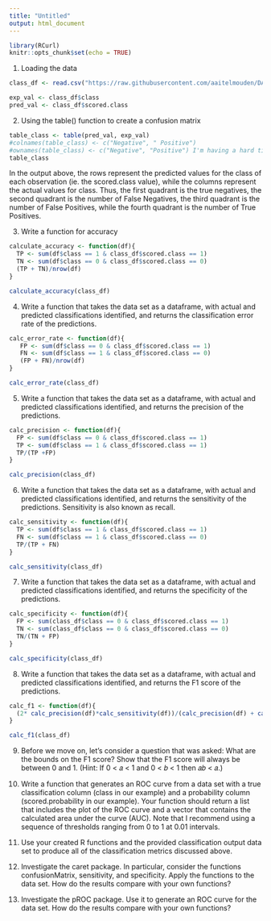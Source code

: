 ---
title: "Untitled"
output: html_document
---

```{r setup, include=FALSE}
library(RCurl)
knitr::opts_chunk$set(echo = TRUE)
```

1. Loading the data

```{r}
class_df <- read.csv("https://raw.githubusercontent.com/aaitelmouden/DATA621/master/Homework2/classification-output-data.csv")

exp_val <- class_df$class
pred_val <- class_df$scored.class
```

2. Using the table() function to create a confusion matrix

```{r}
table_class <- table(pred_val, exp_val)
#colnames(table_class) <- c("Negative", " Positive")
#ownames(table_class) <- c("Negative", "Positive") I'm having a hard time coming up with the right labels
table_class
```
In the output above, the rows represent the predicted values for the class of each observation (ie. the scored.class value), while the columns represent the actual values for class. Thus, the first quadrant is the true negatives, the second quadrant is the number of False Negatives, the third quadrant is the number of False Positives, while the fourth quadrant is the number of True Positives.

3. Write a function for accuracy

```{r}
calculate_accuracy <- function(df){
  TP <- sum(df$class == 1 & class_df$scored.class == 1) 
  TN <- sum(df$class == 0 & class_df$scored.class == 0)
  (TP + TN)/nrow(df)
}

calculate_accuracy(class_df)

```

4. Write a function that takes the data set as a dataframe, with actual and predicted classifications identified,
and returns the classification error rate of the predictions.

```{r}
calc_error_rate <- function(df){
   FP <- sum(df$class == 0 & class_df$scored.class == 1) 
   FN <- sum(df$class == 1 & class_df$scored.class == 0)
   (FP + FN)/nrow(df)
}

calc_error_rate(class_df)
```

5. Write a function that takes the data set as a dataframe, with actual and predicted classifications identified,
and returns the precision of the predictions.
```{r}
calc_precision <- function(df){
  FP <- sum(df$class == 0 & class_df$scored.class == 1)
  TP <- sum(df$class == 1 & class_df$scored.class == 1)
  TP/(TP +FP)
}

calc_precision(class_df)
```


6. Write a function that takes the data set as a dataframe, with actual and predicted classifications identified,
and returns the sensitivity of the predictions. Sensitivity is also known as recall.

```{r}
calc_sensitivity <- function(df){
  TP <- sum(df$class == 1 & class_df$scored.class == 1)
  FN <- sum(df$class == 1 & class_df$scored.class == 0)
  TP/(TP + FN)
}

calc_sensitivity(class_df)
```

7. Write a function that takes the data set as a dataframe, with actual and predicted classifications identified,
and returns the specificity of the predictions.

```{r}
calc_specificity <- function(df){
  FP <- sum(class_df$class == 0 & class_df$scored.class == 1)
  TN <- sum(class_df$class == 0 & class_df$scored.class == 0)
  TN/(TN + FP)
}

calc_specificity(class_df)
```

8. Write a function that takes the data set as a dataframe, with actual and predicted classifications identified,
and returns the F1 score of the predictions.
```{r}
calc_f1 <- function(df){
  (2* calc_precision(df)*calc_sensitivity(df))/(calc_precision(df) + calc_sensitivity(df))
}

calc_f1(class_df)
```

9. Before we move on, let’s consider a question that was asked: What are the bounds on the F1 score? Show
that the F1 score will always be between 0 and 1. (Hint: If 0 < 𝑎 < 1 and 0 < 𝑏 < 1 then 𝑎𝑏 < 𝑎.)


10. Write a function that generates an ROC curve from a data set with a true classification column (class in our
example) and a probability column (scored.probability in our example). Your function should return a list that includes the plot of the ROC curve and a vector that contains the calculated area under the curve
(AUC). Note that I recommend using a sequence of thresholds ranging from 0 to 1 at 0.01 intervals.


11. Use your created R functions and the provided classification output data set to produce all of the
classification metrics discussed above.



12. Investigate the caret package. In particular, consider the functions confusionMatrix, sensitivity, and
specificity. Apply the functions to the data set. How do the results compare with your own functions?




13. Investigate the pROC package. Use it to generate an ROC curve for the data set. How do the results
compare with your own functions?




